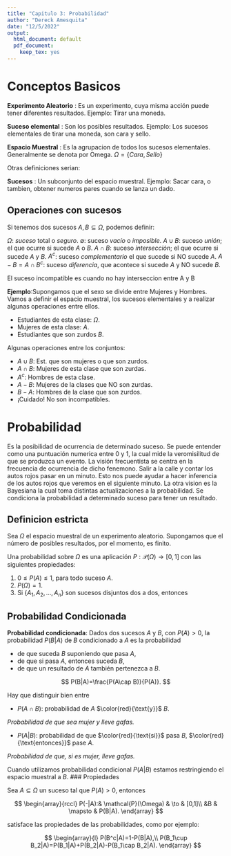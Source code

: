 ```yaml
---
title: "Capitulo 3: Probabilidad"
author: "Dereck Amesquita"
date: "12/5/2022"
output:
  html_document: default
  pdf_document: 
    keep_tex: yes
---
```


# Conceptos Basicos

**Experimento Aleatorio** : Es un experimento, cuya misma acción puede tener diferentes resultados. Ejemplo: Tirar una moneda.

**Suceso elemental** : Son los posibles resultados. Ejemplo: Los sucesos elementales de tirar una moneda, son cara y sello.

**Espacio Muestral** : Es la agrupacion de todos los sucesos elementales. Generalmente se denota por Omega. $\Omega = \{Cara, Sello\}$

Otras definiciones serian:

**Sucesos** : Un subconjunto del espacio muestral. Ejemplo: Sacar cara, o tambien, obtener numeros pares cuando se lanza un dado.

## Operaciones con sucesos

Si tenemos dos sucesos $A,B\subseteq \Omega$, podemos definir:

$\Omega$: *suceso* total o *seguro*.
$\emptyset$: suceso  *vacío* o *imposible*.
$A\cup B$: suceso *unión*; el que ocurre si sucede $A$ o $B$.
$A\cap B$: suceso *intersección*; el que ocurre si sucede $A$ y $B$.
$A^c$: suceso *complementario*  el que sucede si NO sucede $A$.
$A- B=A\cap B^c$: suceso *diferencia*, que acontece  si sucede $A$ y NO sucede $B$.

El suceso incompatible es cuando no hay interseccion entre A y B

**Ejemplo**:Supongamos que el sexo se divide entre Mujeres y Hombres. Vamos a definir el espacio muestral, los sucesos elementales y a realizar algunas operaciones entre ellos.

* Estudiantes de esta clase: $\Omega$.
* Mujeres de esta clase: $A$.
* Estudiantes que son zurdos $B$.

Algunas operaciones entre los conjuntos:

* $A\cup B$: Est. que son mujeres o que son zurdos.
* $A\cap B$: Mujeres de esta clase que son zurdas.
* $A^c$: Hombres de esta clase.
* $A-B$: Mujeres de la clases que NO son zurdas.
* $B-A$: Hombres de la clase que son zurdos.
* ¡Cuidado! No son incompatibles.

# Probabilidad
Es la posibilidad de ocurrencia de determinado suceso. Se puede entender como una puntuación numerica entre 0 y 1, la cual mide la veromisilitud de que se produzca un evento.
La visión frecuentista se centra en la frecuencia de ocurrencia de dicho fenemono. Salir a la calle y contar los autos rojos pasar en un minuto. Esto nos puede ayudar a hacer inferencia de los autos rojos que veremos en el siguiente minuto.
La otra vision es la Bayesiana la cual toma distintas actualizaciones a la probabilidad. Se condiciona la probabilidad a determinado suceso para tener un resultado.

## Definicion estricta

Sea $\Omega$ el espacio muestral de un experimento aleatorio. 
Supongamos que el número de posibles resultados, por el momento, es finito.

Una probabilidad sobre $\Omega$ es una aplicación $P:\mathcal{P}(\Omega)\to [0,1]$ con las siguientes propiedades:

1. $0\leq P(A)\leq 1$, para todo suceso $A$.
2. $P(\Omega)=1$.
3. Si $\{A_1,A_2,\ldots,A_n\}$ son sucesos disjuntos dos a dos, entonces

## Probabilidad Condicionada

**Probabilidad condicionada**: Dados dos sucesos  $A$  y $B$, con $P(A)>0$, la  probabilidad $P(B|A)$ de $B$ condicionado a $A$ es la probabilidad

* de que suceda  $B$ suponiendo que pasa $A$,
* de que si pasa $A$, entonces suceda $B$,
* de que un resultado de $A$ también pertenezca a $B$.

$$
P(B|A)=\frac{P(A\cap B)}{P(A)}.
$$ 

Hay que distinguir bien entre

* $P(A\cap B)$: probabilidad de $A$ $\color{red}{\text{y}}$ $B$.

*Probabilidad de que sea mujer y  lleve gafas.*

* $P(A|B)$: probabilidad de que $\color{red}{\text{si}}$ pasa $B$, $\color{red}{\text{entonces}}$ pase $A$.

*Probabilidad de que, si es mujer, lleve gafas.*


Cuando utilizamos probabilidad condicional  $P(A|B)$ estamos restringiendo el espacio muestral a $B$.
### Propiedades

Sea $A\subseteq \Omega$ un suceso tal que $P(A)>0$, entonces

$$
\begin{array}{rccl}
P(-|A):& \mathcal{P}(\Omega) & \to & [0,1]\\
&B & \mapsto & P(B|A).
\end{array}
$$

satisface las propiedades de las probabilidades, como por ejemplo:

$$
\begin{array}{l}
P(B^c|A)=1-P(B|A),\\
P(B_1\cup B_2|A)=P(B_1|A)+P(B_2|A)-P(B_1\cap B_2|A).
\end{array}
$$














